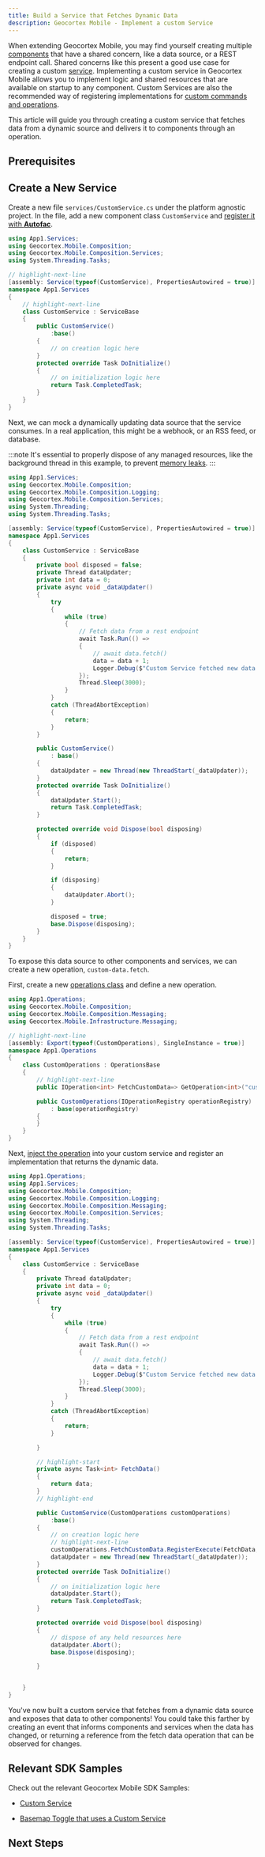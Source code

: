 ```yaml
---
title: Build a Service that Fetches Dynamic Data
description: Geocortex Mobile - Implement a custom Service
---
```



<!-- cSpell:ignore operationsbase -->


When extending Geocortex Mobile, you may find yourself creating multiple [components](sdk-components-overview.mdx) that have a shared concern, like a data source, or a REST endpoint call. Shared concerns like this present a good use case for creating a custom [service](sdk-services-overview.mdx). Implementing a custom service in Geocortex Mobile allows you to implement logic and shared resources that are available on startup to any component. Custom Services are also the recommended way of registering implementations for [custom commands and operations](sdk-commands-operations.mdx#implementing-commands-and-operations).

This article will guide you through creating a custom service that fetches data from a dynamic source and delivers it to components through an operation.

## Prerequisites

<QuickstartPrereqsSnippet />

## Create a New Service

Create a new file `services/CustomService.cs` under the platform agnostic project.
In the file, add a new component class `CustomService` and [register it with **Autofac**](sdk-dependency-injection.mdx).

```cs title="App1/App1/services/CustomService.cs"
using App1.Services;
using Geocortex.Mobile.Composition;
using Geocortex.Mobile.Composition.Services;
using System.Threading.Tasks;

// highlight-next-line
[assembly: Service(typeof(CustomService), PropertiesAutowired = true)]
namespace App1.Services
{
    // highlight-next-line
    class CustomService : ServiceBase
    {
        public CustomService()
            :base()
        {
            // on creation logic here
        }
        protected override Task DoInitialize()
        {
            // on initialization logic here
            return Task.CompletedTask;
        }
    }
}
```

Next, we can mock a dynamically updating data source that the service consumes. In a real application, this might be a webhook, or an RSS feed, or database.

:::note
It's essential to properly dispose of any managed resources, like the background thread in this example, to prevent [memory leaks](sdk-memory-leaks.mdx).
:::

```cs title="App1/App1/services/CustomService.cs"
using App1.Services;
using Geocortex.Mobile.Composition;
using Geocortex.Mobile.Composition.Logging;
using Geocortex.Mobile.Composition.Services;
using System.Threading;
using System.Threading.Tasks;

[assembly: Service(typeof(CustomService), PropertiesAutowired = true)]
namespace App1.Services
{
    class CustomService : ServiceBase
    {
        private bool disposed = false;
        private Thread dataUpdater;
        private int data = 0;
        private async void _dataUpdater()
        {
            try
            {
                while (true)
                {
                    // Fetch data from a rest endpoint
                    await Task.Run(() =>
                    {
                        // await data.fetch()
                        data = data + 1;
                        Logger.Debug($"Custom Service fetched new data. Current Value: {data}");
                    });
                    Thread.Sleep(3000);
                }
            }
            catch (ThreadAbortException)
            {
                return;
            }
        }

        public CustomService()
            : base()
        {
            dataUpdater = new Thread(new ThreadStart(_dataUpdater));
        }
        protected override Task DoInitialize()
        {
            dataUpdater.Start();
            return Task.CompletedTask;
        }

        protected override void Dispose(bool disposing)
        {
            if (disposed)
            {
                return;
            }

            if (disposing)
            {
                dataUpdater.Abort();
            }

            disposed = true;
            base.Dispose(disposing);
        }
    }
}
```

To expose this data source to other components and services, we can create a new operation, `custom-data.fetch`.

First, create a new [operations class](sdk-commands-operations.mdx#registration-with-operationsbase) and define a new operation.

```cs title="App1/App1/services/CustomOperations.cs"
using App1.Operations;
using Geocortex.Mobile.Composition;
using Geocortex.Mobile.Composition.Messaging;
using Geocortex.Mobile.Infrastructure.Messaging;

// highlight-next-line
[assembly: Export(typeof(CustomOperations), SingleInstance = true)]
namespace App1.Operations
{
    class CustomOperations : OperationsBase
    {
        // highlight-next-line
        public IOperation<int> FetchCustomData=> GetOperation<int>("custom-data.fetch");

        public CustomOperations(IOperationRegistry operationRegistry)
            : base(operationRegistry)
        {
        }
    }
}
```

Next, [inject the operation](sdk-dependency-injection.mdx) into your custom service and register an implementation that returns the dynamic data.

```cs title="App1/App1/services/CustomService.cs"
using App1.Operations;
using App1.Services;
using Geocortex.Mobile.Composition;
using Geocortex.Mobile.Composition.Logging;
using Geocortex.Mobile.Composition.Messaging;
using Geocortex.Mobile.Composition.Services;
using System.Threading;
using System.Threading.Tasks;

[assembly: Service(typeof(CustomService), PropertiesAutowired = true)]
namespace App1.Services
{
    class CustomService : ServiceBase
    {
        private Thread dataUpdater;
        private int data = 0;
        private async void _dataUpdater()
        {
            try
            {
                while (true)
                {
                    // Fetch data from a rest endpoint
                    await Task.Run(() =>
                    {
                        // await data.fetch()
                        data = data + 1;
                        Logger.Debug($"Custom Service fetched new data. Current Value: {data}");
                    });
                    Thread.Sleep(3000);
                }
            }
            catch (ThreadAbortException)
            {
                return;
            }

        }

        // highlight-start
        private async Task<int> FetchData()
        {
            return data;
        }
        // highlight-end

        public CustomService(CustomOperations customOperations)
            :base()
        {
            // on creation logic here
            // highlight-next-line
            customOperations.FetchCustomData.RegisterExecute(FetchData, this);
            dataUpdater = new Thread(new ThreadStart(_dataUpdater));
        }
        protected override Task DoInitialize()
        {
            // on initialization logic here
            dataUpdater.Start();
            return Task.CompletedTask;
        }

        protected override void Dispose(bool disposing)
        {
            // dispose of any held resources here
            dataUpdater.Abort();
            base.Dispose(disposing);

        }


    }
}
```

You've now built a custom service that fetches from a dynamic data source and exposes that data to other components! You could take this farther by creating an event that informs components and services when the data has changed, or returning a reference from the fetch data operation that can be observed for changes.

## Relevant SDK Samples

Check out the relevant Geocortex Mobile SDK Samples:

-   [Custom Service](https://github.com/geocortex/vertigis-mobile-samples/tree/master/Geocortex.Mobile.Samples/Geocortex.Mobile.Samples/Samples/Custom/Service)

-   [Basemap Toggle that uses a Custom Service](https://github.com/geocortex/vertigis-mobile-samples/tree/master/Geocortex.Mobile.Samples/Geocortex.Mobile.Samples/Samples/CustomSamples/BasemapToggle)

## Next Steps

<UseCaseContainer>
    <UseCaseCard
        title="Learn More About Services"
        description="Take a deep dive into services in the Geocortex Mobile SDK"
        link="sdk-services-reference"
    />
</UseCaseContainer>
